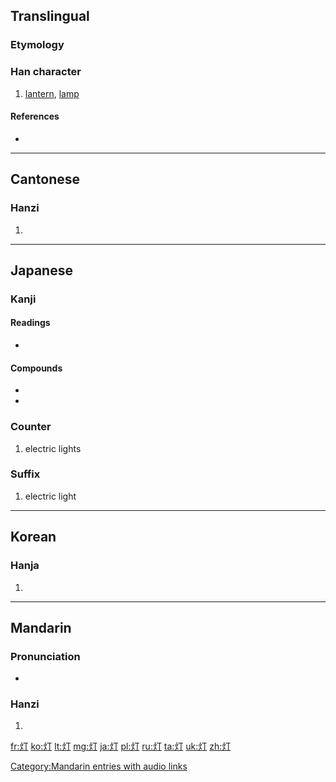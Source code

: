 {{also|燈}}
==Translingual==

===Etymology===
{{Han simp|燈|f=登|t=丁}}

===Han character===
{{Han char|rn=86|rad=火|as=02|sn=6|four=|canj=火一弓 (FMN)|ids=⿰[[火]][[丁]]}}

# [[lantern]], [[lamp]]

====References====
* {{Han ref|kx=0665.060|dkj=18855|dj=1075.030|hdz=32188.030|uh=706F|ud=28783}}

----

==Cantonese==

===Hanzi===
{{yue-hanzi|jyut=|y=dang1|tra=燈}}

# {{defn|lang=yue|sort=火02}}

----

==Japanese==
===Kanji===
{{ja-kanji|grade=4|rs=火02}}

====Readings====
* {{ja-readings
|goon=[[とう]] (tō), [[ちょう]] (chō) < [[ちやう]] (chau)
|kanon=[[とう]] (tō), [[てい]] (tei)
|kanyoon=[[ちん]] (chin) {{qualifier|non-[[w:Jōyō kanji|Jōyō]] reading}}, [[とん]] (ton) {{qualifier|non-[[w:Jōyō kanji|Jōyō]] reading}}
|kun=[[ひ]] (hi)<br
/>''Non-[[w:Jōyō kanji|Jōyō]] readings'': [[あかり|あか.り]] ([[灯り]], aka.ri), [[あかし]] (akashi), [[ほ|ほ-]] (ho-) {{qualifier|rare}}, [[ともす|とも.す]] ({{ja-l|灯す}}, tomo.su), [[ともし]] ({{ja-l|灯し}}, {{ja-l|灯}}, tomoshi), [[ともしび]] (tomoshibi), [[ともる|とも.る]] ({{ja-l|灯る}}, tomo.ru), [[とぼす|とぼ.す]] ({{ja-l|灯す}}, tobo.su), [[とぼし]] ({{ja-l|灯し}}, {{ja-l|灯}}, toboshi), [[とぼる|とぼ.る]] ({{ja-l|灯る}}, tobo.ru)
}}

====Compounds====
* {{l|ja|灯籠|tr=''[[dōrō]]''}}
* {{l|ja|幻灯|tr={{l|ja|げんとう}}, ''[[gentō]]''}}

===Counter===
{{ja-pos|s|counter|hira=とう|rom=-tō|kyu=燈}} 
# electric lights

===Suffix===
{{ja-pos|s|kyu=燈|suffix|hira=とう|rom=-tō}}

# electric light

----

==Korean==

===Hanja===
{{ko-hanja|hangeul=[[정]], [[등]]|eumhun=|rv=jeong, deung|mr=chŏng, tŭng|y=ceng, tung}}

# {{defn|lang=ko|sort=火02}}

----

==Mandarin==

===Pronunciation===
* {{audio|zh-dēng.ogg|audio}}

===Hanzi===
{{cmn-hanzi|tra=燈|pin=[[dēng]] ([[deng1]])|wg=teng<sup>1</sup>}}

# {{defn|lang=cmn|sort=火02}}

[[Category:Mandarin entries with audio links]]

[[fr:灯]]
[[ko:灯]]
[[lt:灯]]
[[mg:灯]]
[[ja:灯]]
[[pl:灯]]
[[ru:灯]]
[[ta:灯]]
[[uk:灯]]
[[zh:灯]]